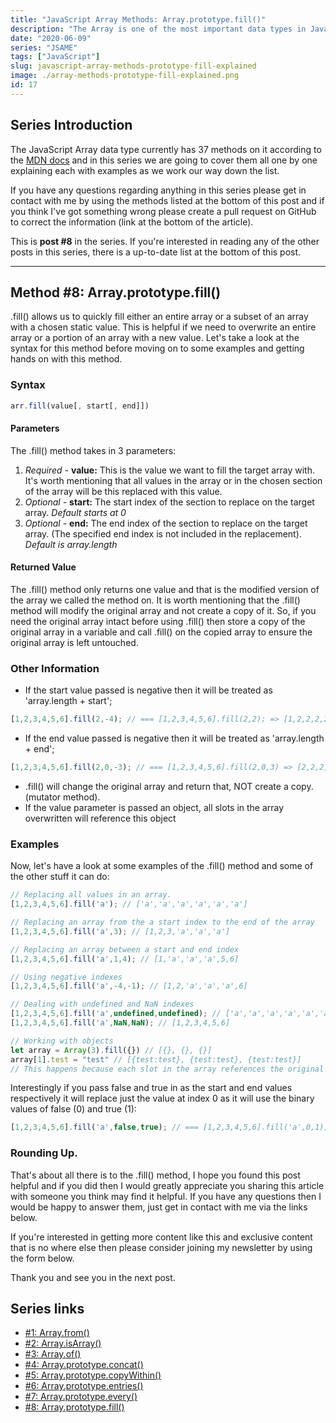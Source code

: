 ```yaml
---
title: "JavaScript Array Methods: Array.prototype.fill()"
description: "The Array is one of the most important data types in JavaScript, so in this series we are going to cover all of the Array Methods. In this post it's Array.prototype.fill()"
date: "2020-06-09"
series: "JSAME"
tags: ["JavaScript"]
slug: javascript-array-methods-prototype-fill-explained
image: ./array-methods-prototype-fill-explained.png
id: 17
---
```


## Series Introduction

The JavaScript Array data type currently has 37 methods on it according to the [MDN docs](https://developer.mozilla.org/en-US/docs/Web/JavaScript/Reference/Global_Objects/Array) and in this series we are going to cover them all one by one explaining each with examples as we work our way down the list. 

If you have any questions regarding anything in this series please get in contact with me by using the methods listed at the bottom of this post and if you think I've got something wrong please create a pull request on GitHub to correct the information (link at the bottom of the article).

This is **post #8** in the series. If you're interested in reading any of the other posts in this series, there is a up-to-date list at the bottom of this post.

---

## Method #8: Array.prototype.fill()

.fill() allows us to quickly fill either an entire array or a subset of an array with a chosen static value. This is helpful if we need to overwrite an entire array or a portion of an array with a new value. Let's take a look at the syntax for this method before moving on to some examples and getting hands on with this method.

### Syntax

```javascript
arr.fill(value[, start[, end]])
```

#### Parameters

The .fill() method takes in 3 parameters:

1. *Required -* **value:**  This is the value we want to fill the target array with. It's worth mentioning that all values in the array or in the chosen section of the array will be this replaced with this value.
2. *Optional -* **start:** The start index of the section to replace on the target array. *Default starts at 0*
3. *Optional -* **end:** The end index of the section to replace on the target array. (The specified end index is not included in the replacement). *Default is array.length*

#### Returned Value

The .fill() method only returns one value and that is the modified version of the array we called the method on. It is worth mentioning that the .fill() method will modify the original array and not create a copy of it. So, if you need the original array intact before using .fill() then store a copy of the original array in a variable and call .fill() on the copied array to ensure the original array is left untouched.

### Other Information

- If the start value passed is negative then it will be treated as 'array.length + start';

```javascript
[1,2,3,4,5,6].fill(2,-4); // === [1,2,3,4,5,6].fill(2,2); => [1,2,2,2,2,2]
```

- If the end value passed is negative then it will be treated as 'array.length + end';

```javascript
[1,2,3,4,5,6].fill(2,0,-3); // === [1,2,3,4,5,6].fill(2,0,3) => [2,2,2,4,5,6]
```

- .fill() will change the original array and return that, NOT create a copy. (mutator method).
- If the value parameter is passed an object, all slots in the array overwritten will reference this object

### Examples

Now, let's have a look at some examples of the .fill() method and some of the other stuff it can do:

```javascript
// Replacing all values in an array.
[1,2,3,4,5,6].fill('a'); // ['a','a','a','a','a','a']

// Replacing an array from the a start index to the end of the array
[1,2,3,4,5,6].fill('a',3); // [1,2,3,'a','a','a']

// Replacing an array between a start and end index
[1,2,3,4,5,6].fill('a',1,4); // [1,'a','a','a',5,6]

// Using negative indexes
[1,2,3,4,5,6].fill('a',-4,-1); // [1,2,'a','a','a',6] 

// Dealing with undefined and NaN indexes
[1,2,3,4,5,6].fill('a',undefined,undefined); // ['a','a','a','a','a','a',]
[1,2,3,4,5,6].fill('a',NaN,NaN); // [1,2,3,4,5,6]

// Working with objects
let array = Array(3).fill({}) // [{}, {}, {}]
array[1].test = "test" // [{test:test}, {test:test}, {test:test}] 
// This happens because each slot in the array references the original object that was used to fill the array.
```

Interestingly if you pass false and true in as the start and end values respectively it will replace just the value at index 0 as it will use the binary values of false (0) and true (1):

```javascript
[1,2,3,4,5,6].fill('a',false,true); // === [1,2,3,4,5,6].fill('a',0,1); => [ "a", 2, 3, 4, 5, 6 ]
```

### Rounding Up.

That's about all there is to the .fill() method, I hope you found this post helpful and if you did then I would greatly appreciate you sharing this article with someone you think may find it helpful. If you have any questions then I would be happy to answer them, just get in contact with me via the links below. 

If you're interested in getting more content like this and exclusive content that is no where else then please consider joining my newsletter by using the form below.

Thank you and see you in the next post.

## Series links

- [#1: Array.from()](https://conermurphy.com/javascript-array-methods-from-explained)
- [#2: Array.isArray()](https://conermurphy.com/javascript-array-methods-isarray-explained)
- [#3: Array.of()](https://conermurphy.com/javascript-array-methods-of-explained)
- [#4: Array.prototype.concat()](https://conermurphy.com/javascript-array-methods-prototype-concat-explained)
- [#5: Array.prototype.copyWithin()](https://conermurphy.com/javascript-array-methods-prototype-copywithin-explained)
- [#6: Array.prototype.entries()](https://conermurphy.com/javascript-array-methods-prototype-entries-explained)
- [#7: Array.prototype.every()](https://conermurphy.com/javascript-array-methods-prototype-every-explained)
- [#8: Array.prototype.fill()](https://conermurphy.com/javascript-array-methods-prototype-fill-explained)